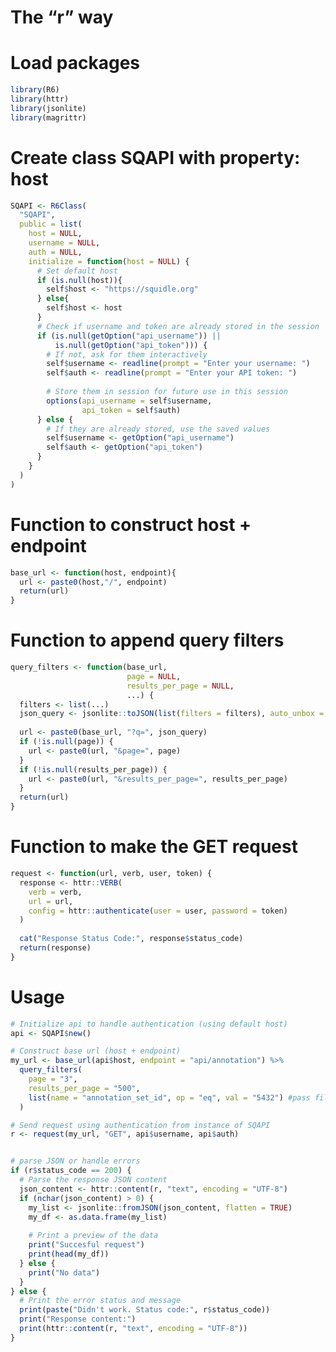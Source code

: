 
# The "r" way

# Load packages
```r
library(R6)
library(httr)
library(jsonlite)
library(magrittr)
```

# Create class SQAPI with property: host 
```r
SQAPI <- R6Class(
  "SQAPI",
  public = list(
    host = NULL,
    username = NULL,
    auth = NULL,
    initialize = function(host = NULL) {
      # Set default host
      if (is.null(host)){
        self$host <- "https://squidle.org"
      } else{
        self$host <- host
      }
      # Check if username and token are already stored in the session
      if (is.null(getOption("api_username")) ||
          is.null(getOption("api_token"))) {
        # If not, ask for them interactively
        self$username <- readline(prompt = "Enter your username: ")
        self$auth <- readline(prompt = "Enter your API token: ")
        
        # Store them in session for future use in this session
        options(api_username = self$username,
                api_token = self$auth)
      } else {
        # If they are already stored, use the saved values
        self$username <- getOption("api_username")
        self$auth <- getOption("api_token")
      }
    }
  )
)
```

# Function to construct host + endpoint
```r
base_url <- function(host, endpoint){
  url <- paste0(host,"/", endpoint)
  return(url)
}
```

# Function to append query filters
```r
query_filters <- function(base_url,
                          page = NULL,
                          results_per_page = NULL,
                          ...) {
  filters <- list(...)
  json_query <- jsonlite::toJSON(list(filters = filters), auto_unbox = TRUE)
  
  url <- paste0(base_url, "?q=", json_query)
  if (!is.null(page)) {
    url <- paste0(url, "&page=", page)
  }
  if (!is.null(results_per_page)) {
    url <- paste0(url, "&results_per_page=", results_per_page)
  }
  return(url)
}
```

# Function to make the GET request
```r
request <- function(url, verb, user, token) {
  response <- httr::VERB(
    verb = verb,
    url = url,
    config = httr::authenticate(user = user, password = token)
  )
  
  cat("Response Status Code:", response$status_code)
  return(response)
}
```

# Usage 
```r
# Initialize api to handle authentication (using default host)
api <- SQAPI$new()

# Construct base url (host + endpoint)
my_url <- base_url(api$host, endpoint = "api/annotation") %>%
  query_filters(
    page = "3",
    results_per_page = "500",
    list(name = "annotation_set_id", op = "eq", val = "5432") #pass filters as a list for correct formatting
  )

# Send request using authentication from instance of SQAPI
r <- request(my_url, "GET", api$username, api$auth) 


# parse JSON or handle errors
if (r$status_code == 200) {
  # Parse the response JSON content
  json_content <- httr::content(r, "text", encoding = "UTF-8")
  if (nchar(json_content) > 0) {
    my_list <- jsonlite::fromJSON(json_content, flatten = TRUE)
    my_df <- as.data.frame(my_list)
    
    # Print a preview of the data
    print("Succesful request")
    print(head(my_df))
  } else {
    print("No data")
  }
} else {
  # Print the error status and message
  print(paste("Didn't work. Status code:", r$status_code))
  print("Response content:")
  print(httr::content(r, "text", encoding = "UTF-8"))
}
```


